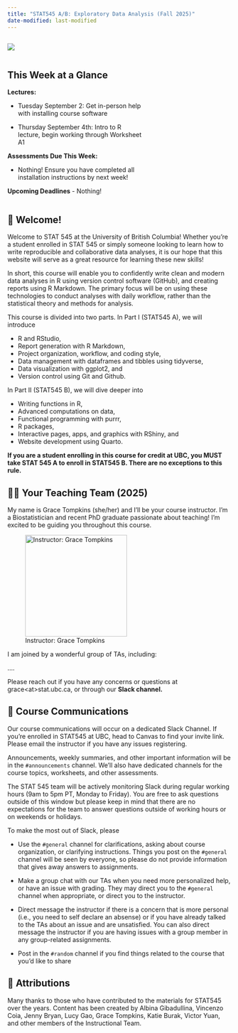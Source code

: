 ```yaml
---
title: "STAT545 A/B: Exploratory Data Analysis (Fall 2025)"
date-modified: last-modified
---
```


::::::: column-layout
::: {.column width="30%"}
![](images/stat545_transparent.png)
:::

::: {.column width="5%"}
:::

:::: {.column width="60%"}
::: {.callout-note icon="false"}
## This Week at a Glance

**Lectures:**

-   Tuesday September 2: Get in-person help with installing course software

-   Thursday September 4th: Intro to R lecture, begin working through Worksheet A1

**Assessments Due This Week:**

-   Nothing! Ensure you have completed all installation instructions by next week!

**Upcoming Deadlines** - Nothing!
:::
::::
:::::::

## 👋 Welcome!

Welcome to STAT 545 at the University of British Columbia! Whether you're a student enrolled in STAT 545 or simply someone looking to learn how to write reproducible and collaborative data analyses, it is our hope that this website will serve as a great resource for learning these new skills!

In short, this course will enable you to confidently write clean and modern data analyses in R using version control software (GitHub), and creating reports using R Markdown. The primary focus will be on using these technologies to conduct analyses with daily workflow, rather than the statistical theory and methods for analysis.

This course is divided into two parts. In Part I (STAT545 A), we will introduce

-   R and RStudio,
-   Report generation with R Markdown,
-   Project organization, workflow, and coding style,
-   Data management with dataframes and tibbles using tidyverse,
-   Data visualization with ggplot2, and
-   Version control using Git and Github.

In Part II (STAT545 B), we will dive deeper into

-   Writing functions in R,
-   Advanced computations on data,
-   Functional programming with purrr,
-   R packages,
-   Interactive pages, apps, and graphics with RShiny, and
-   Website development using Quarto.

**If you are a student enrolling in this course for credit at UBC, you MUST take STAT 545 A to enroll in STAT545 B. There are no exceptions to this rule.**

## 👩‍🏫 Your Teaching Team (2025)

My name is Grace Tompkins (she/her) and I'll be your course instructor. I'm a Biostatistician and recent PhD graduate passionate about teaching! I'm excited to be guiding you throughout this course.

![Instructor: Grace Tompkins](images/avatar.png){fig-align="center" width="229"}

I am joined by a wonderful group of TAs, including:

....

Please reach out if you have any concerns or questions at grace\<at\>stat.ubc.ca, or through our **Slack channel.**

## 📲 Course Communications

Our course communications will occur on a dedicated Slack Channel. If you're enrolled in STAT545 at UBC, head to Canvas to find your invite link. Please email the instructor if you have any issues registering.

Announcements, weekly summaries, and other important information will be in the `#announcements` channel. We'll also have dedicated channels for the course topics, worksheets, and other assessments.

The STAT 545 team will be actively monitoring Slack during regular working hours (9am to 5pm PT, Monday to Friday). You are free to ask questions outside of this window but please keep in mind that there are no expectations for the team to answer questions outside of working hours or on weekends or holidays.

To make the most out of Slack, please

-   Use the `#general` channel for clarifications, asking about course organization, or clarifying instructions. Things you post on the `#general` channel will be seen by everyone, so please do not provide information that gives away answers to assignments.

-   Make a group chat with our TAs when you need more personalized help, or have an issue with grading. They may direct you to the `#general` channel when appropriate, or direct you to the instructor.

-   Direct message the instructor if there is a concern that is more personal (i.e., you need to self declare an absense) or if you have already talked to the TAs about an issue and are unsatisfied. You can also direct message the instructor if you are having issues with a group member in any group-related assignments.

-   Post in the `#random` channel if you find things related to the course that you’d like to share

## 📝 Attributions

Many thanks to those who have contributed to the materials for STAT545 over the years. Content has been created by Albina Gibadullina, Vincenzo Coia, Jenny Bryan, Lucy Gao, Grace Tompkins, Katie Burak, Victor Yuan, and other members of the Instructional Team.
